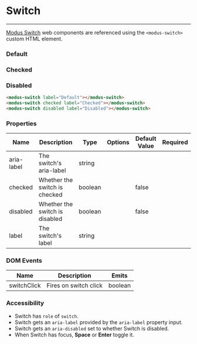
# Switch
---

[Modus Switch](https://modus.trimble.com/elements/switches/) web components are referenced using the `<modus-switch>` custom HTML element.

<Anchor storyId="components-switch--default" />

### Default
<modus-switch label="Default"></modus-switch>

<Anchor storyId="components-switch--checked" />

### Checked
<modus-switch checked label="Checked"></modus-switch>

<Anchor storyId="components-switch--disabled" />

### Disabled
<modus-switch disabled label="Disabled"></modus-switch>

```html
<modus-switch label="Default"></modus-switch>
<modus-switch checked label="Checked"></modus-switch>
<modus-switch disabled label="Disabled"></modus-switch>
```

### Properties
<section>
  <table>
    <thead>
    <tr>
      <th>Name</th>
      <th>Description</th>
      <th>Type</th>
      <th>Options</th>
      <th>Default Value</th>
      <th>Required</th>
    </tr>
    </thead>
    <tbody>
    <tr>
      <td>aria-label</td>
      <td>The switch's aria-label</td>
      <td>string</td>
      <td></td>
      <td></td>
      <td></td>
    </tr>
    <tr>
      <td>checked</td>
      <td>Whether the switch is checked</td>
      <td>boolean</td>
      <td></td>
      <td>false</td>
      <td></td>
    </tr>
    <tr>
      <td>disabled</td>
      <td>Whether the switch is disabled</td>
      <td>boolean</td>
      <td></td>
      <td>false</td>
      <td></td>
    </tr>
    <tr>
      <td>label</td>
      <td>The switch's label</td>
      <td>string</td>
      <td></td>
      <td></td>
      <td></td>
    </tr>
    </tbody>
  </table>
</section>

### DOM Events
<section>
  <table>
    <thead>
    <tr>
      <th>Name</th>
      <th>Description</th>
      <th>Emits</th>
    </tr>
    </thead>
    <tbody>
    <tr>
      <td>switchClick</td>
      <td>Fires on switch click</td>
      <td>boolean</td>
    </tr>
    </tbody>
  </table>
</section>

### Accessibility
- Switch has `role` of `switch`.
- Switch gets an `aria-label` provided by the `aria-label` property input.
- Switch gets an `aria-disabled` set to whether Switch is disabled.
- When Switch has focus, **Space** or **Enter** toggle it.
